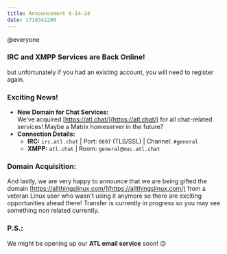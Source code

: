 ```yaml
---
title: Announcement 6-14-24
date: 1718341200
---
```


@everyone

### **IRC and XMPP Services are Back Online!**

but unfortunately if you had an existing account, you will need to register again.

### **Exciting News!**

- **New Domain for Chat Services:**  
  We’ve acquired [https://atl.chat/](https://atl.chat/) for all chat-related services! Maybe a Matrix homeserver in the future?
- **Connection Details:**
  - **IRC:** `irc.atl.chat` | Port: `6697` (TLS/SSL) | Channel: `#general`
  - **XMPP:** `atl.chat` | Room: `general@muc.atl.chat`

### **Domain Acquisition:**

And lastly, we are very happy to announce that we are being gifted the domain [https://allthingslinux.com/](https://allthingslinux.com/) from a veteran Linux user who wasn't using it anymore so there are exciting opportunities ahead there! Transfer is currently in progress so you may see something non related currently.

### **P.S.:**

We might be opening up our **ATL email service** soon! 😉
